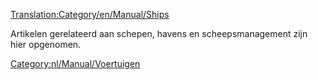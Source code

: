 [[Translation:Category/en/Manual/Ships]]


Artikelen gerelateerd aan schepen, havens en scheepsmanagement zijn hier opgenomen.
[[Category:nl/Manual/Voertuigen]]

{{nl/Artikel principaal}}